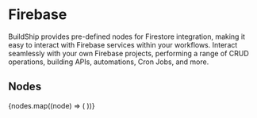 
# Firebase

BuildShip provides pre-defined nodes for Firestore integration, making it easy to interact with Firebase services within
your workflows. Interact seamlessly with your own Firebase projects, performing a range of CRUD operations, building
APIs, automations, Cron Jobs, and more.

## Nodes

<Cards num={3}>
  {nodes.map((node) => (
    <NodeCard
      key={node.meta.id}
      title={node.meta.name}
      image={node.meta.icon.url}
      href={`/showcase/firebase/${node.meta.id}`}
    />
  ))}
</Cards>
